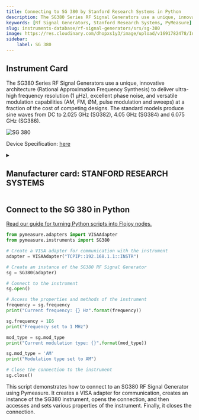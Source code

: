 ```yaml
---
title: Connecting to SG 380 by Stanford Research Systems in Python
description: The SG380 Series RF Signal Generators use a unique, innovative architecture (Rational Approximation Frequency Synthesis) to deliver ultra-high frequency resolution (1 µHz), excellent phase noise, and versatile modulation capabilities (AM, FM, ØM, pulse modulation and sweeps) at a fraction of the cost of competing designs. The standard models produce sine waves from DC to 2.025 GHz (SG382), 4.05 GHz (SG384) and 6.075 GHz (SG386).
keywords: [Rf Signal Generators, Stanford Research Systems, PyMeasure] 
slug: instruments-database/rf-signal-generators/srs/sg-380 
image: https://res.cloudinary.com/dhopxs1y3/image/upload/v1691782478/Instruments/RF%20Signal%20Generator/SG-380/SG-380.jpg
sidebar:
    label: SG 380 
---
```



## Instrument Card

The SG380 Series RF Signal Generators use a unique, innovative architecture (Rational Approximation Frequency Synthesis) to deliver ultra-high frequency resolution (1 µHz), excellent phase noise, and versatile modulation capabilities (AM, FM, ØM, pulse modulation and sweeps) at a fraction of the cost of competing designs. The standard models produce sine waves from DC to 2.025 GHz (SG382), 4.05 GHz (SG384) and 6.075 GHz (SG386).

![SG 380](https://res.cloudinary.com/dhopxs1y3/image/upload/v1691782478/Instruments/RF%20Signal%20Generator/SG-380/SG-380.jpg)

Device Specification: [here](https://www.thinksrs.com/downloads/pdfs/catalog/SG380c.pdf)

<details style={{ marginTop: "15px"}}>
<summary><h2 style={{display:'inline'}}>Manufacturer card: STANFORD RESEARCH SYSTEMS</h2></summary>

![STANFORD RESEARCH SYSTEMS](https://res.cloudinary.com/dhopxs1y3/image/upload/v1692806206/Instruments/Vendor%20Logos/Stanford_Research.png)

Stanford Research Systems is a maker of general test and measurement instruments. The company was founded in 1980, is privately held, and is not affiliated with Stanford University. Stanford Research Systems manufactures all of their products at their Sunnyvale, California facility.

- Headquarters: Sunnyvale, California
- Yearly Revenue (millions, USD): 24.9
- Vendor Website: [here](https://www.thinksrs.com/index.html)

</details>


<FeaturedInstrumentVideo category="RF_SIGNAL_GENERATORS" />

## Connect to the SG 380 in Python

[Read our guide for turning Python scripts into Flojoy nodes.](https://docs.flojoy.ai/contribution/blocks/custom-flojoy-block/)



<Tabs>
<TabItem value="Flojoy" label="Flojoy" className="flojoy-instrument-tabs">

<SectionsCard category="RF_SIGNAL_GENERATORS" manufacturer="Stanford Research Systems"></SectionsCard>

</TabItem>
<TabItem value="PyMeasure" label="PyMeasure">

```python
from pymeasure.adapters import VISAAdapter
from pymeasure.instruments import SG380

# Create a VISA adapter for communication with the instrument
adapter = VISAAdapter("TCPIP::192.168.1.1::INSTR")

# Create an instance of the SG380 RF Signal Generator
sg = SG380(adapter)

# Connect to the instrument
sg.open()

# Access the properties and methods of the instrument
frequency = sg.frequency
print("Current frequency: {} Hz".format(frequency))

sg.frequency = 1E6
print("Frequency set to 1 MHz")

mod_type = sg.mod_type
print("Current modulation type: {}".format(mod_type))

sg.mod_type = 'AM'
print("Modulation type set to AM")

# Close the connection to the instrument
sg.close()
```

This script demonstrates how to connect to an SG380 RF Signal Generator using Pymeasure. It creates a VISA adapter for communication, creates an instance of the SG380 instrument, opens the connection, and then accesses and sets various properties of the instrument. Finally, it closes the connection.

</TabItem>
</Tabs>